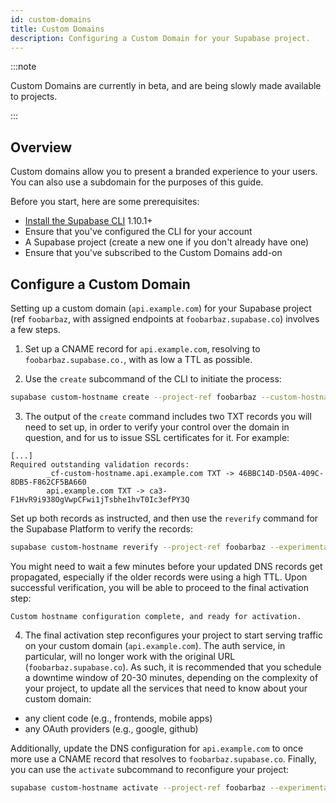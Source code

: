 ```yaml
---
id: custom-domains
title: Custom Domains
description: Configuring a Custom Domain for your Supabase project.
---
```



:::note

Custom Domains are currently in beta, and are being slowly made available to projects.

:::

## Overview

Custom domains allow you to present a branded experience to your users. You can also use a subdomain for the purposes of this guide.

Before you start, here are some prerequisites:

- [Install the Supabase CLI](/docs/guides/cli) 1.10.1+
- Ensure that you've configured the CLI for your account
- A Supabase project (create a new one if you don't already have one)
- Ensure that you've subscribed to the Custom Domains add-on

## Configure a Custom Domain

Setting up a custom domain (`api.example.com`) for your Supabase project (ref `foobarbaz`, with assigned endpoints at `foobarbaz.supabase.co`) involves a few steps.

1) Set up a CNAME record for `api.example.com`, resolving to `foobarbaz.supabase.co.`, with as low a TTL as possible.

2) Use the `create` subcommand of the CLI to initiate the process:

```bash
supabase custom-hostname create --project-ref foobarbaz --custom-hostname api.example.com --experimental
```

3) The output of the `create` command includes two TXT records you will need to set up, in order to verify your control over the domain in question, and for us to issue SSL certificates for it. For example:

```
[...]
Required outstanding validation records:
        _cf-custom-hostname.api.example.com TXT -> 46BBC14D-D50A-409C-8DB5-F862CF5BA660
        api.example.com TXT -> ca3-F1HvR9i938OgVwpCFwi1jTsbhe1hvT0Ic3efPY3Q
```

Set up both records as instructed, and then use the `reverify` command for the Supabase Platform to verify the records:

```bash
supabase custom-hostname reverify --project-ref foobarbaz --experimental
```

You might need to wait a few minutes before your updated DNS records get propagated, especially if the older records were using a high TTL. Upon successful verification, you will be able to proceed to the final activation step:

```
Custom hostname configuration complete, and ready for activation.
```

4) The final activation step reconfigures your project to start serving traffic on your custom domain (`api.example.com`). The auth service, in particular, will no longer work with the original URL (`foobarbaz.supabase.co`). As such, it is recommended that you schedule a downtime window of 20-30 minutes, depending on the complexity of your project, to update all the services that need to know about your custom domain:

- any client code (e.g., frontends, mobile apps)
- any OAuth providers (e.g., google, github)

Additionally, update the DNS configuration for `api.example.com` to once more use a CNAME record that resolves to `foobarbaz.supabase.co`. Finally, you can use the `activate` subcommand to reconfigure your project:

```bash
supabase custom-hostname activate --project-ref foobarbaz --experimental
```
